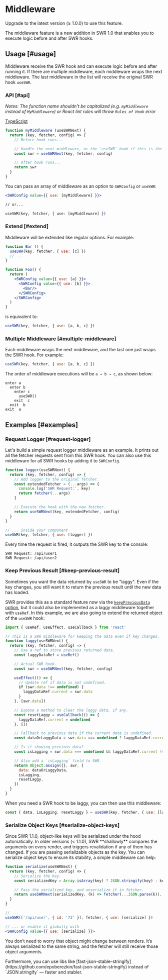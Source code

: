
# Middleware

<Callout>
  Upgrade to the latest version (≥ 1.0.0) to use this feature.
</Callout>

The middleware feature is a new addition in SWR 1.0 that enables you to execute logic before and after SWR hooks.

## Usage [#usage]

Middleware receive the SWR hook and can execute logic before and after running it. If there are multiple middleware, each middleware wraps the next middleware. The last middleware in the list will receive the original SWR hook `useSWR`.

### API [#api]

_Notes: The function name shouldn't be capitalized (e.g. `myMiddleware` instead of `MyMiddleware`) or React lint rules will throw `Rules of Hook` error_

[TypeScript](https://swr.vercel.app/docs/typescript#middleware-types)

```jsx
function myMiddleware (useSWRNext) {
  return (key, fetcher, config) => {
    // Before hook runs...

    // Handle the next middleware, or the `useSWR` hook if this is the last one.
    const swr = useSWRNext(key, fetcher, config)

    // After hook runs...
    return swr
  }
}
```

You can pass an array of middleware as an option to `SWRConfig` or `useSWR`:

```jsx
<SWRConfig value={{ use: [myMiddleware] }}>

// or...

useSWR(key, fetcher, { use: [myMiddleware] })
```

### Extend [#extend]

Middleware will be extended like regular options. For example:

```jsx
function Bar () {
  useSWR(key, fetcher, { use: [c] })
  // ...
}

function Foo() {
  return (
    <SWRConfig value={{ use: [a] }}>
      <SWRConfig value={{ use: [b] }}>
        <Bar/>
      </SWRConfig>
    </SWRConfig>
  )
}
```

is equivalent to:

```js
useSWR(key, fetcher, { use: [a, b, c] })
```

### Multiple Middleware [#multiple-middleware]

Each middleware wraps the next middleware, and the last one just wraps the SWR hook. For example:

```jsx
useSWR(key, fetcher, { use: [a, b, c] })
```

The order of middleware executions will be `a → b → c`, as shown below:

```plaintext
enter a
  enter b
    enter c
      useSWR()
    exit  c
  exit  b
exit  a
```

## Examples [#examples]

### Request Logger [#request-logger]

Let's build a simple request logger middleware as an example. It prints out all the fetcher requests sent from this SWR hook. You can also use this middleware for all SWR hooks by adding it to `SWRConfig`.

```jsx
function logger(useSWRNext) {
  return (key, fetcher, config) => {
    // Add logger to the original fetcher.
    const extendedFetcher = (...args) => {
      console.log('SWR Request:', key)
      return fetcher(...args)
    }

    // Execute the hook with the new fetcher.
    return useSWRNext(key, extendedFetcher, config)
  }
}

// ... inside your component
useSWR(key, fetcher, { use: [logger] })
```

Every time the request is fired, it outputs the SWR key to the console:

```plaintext
SWR Request: /api/user1
SWR Request: /api/user2
```

### Keep Previous Result [#keep-previous-result]

Sometimes you want the data returned by `useSWR` to be "laggy". Even if the key changes,
you still want it to return the previous result until the new data has loaded.

SWR provides this as a standard feature now via the [`keepPreviousData` option](/docs/advanced/understanding#return-previous-data-for-better-ux),
but it could also be implemented as a laggy middleware together with `useRef`. In this example, we are also going to
extend the returned object of the `useSWR` hook:

```jsx
import { useRef, useEffect, useCallback } from 'react'

// This is a SWR middleware for keeping the data even if key changes.
function laggy(useSWRNext) {
  return (key, fetcher, config) => {
    // Use a ref to store previous returned data.
    const laggyDataRef = useRef()

    // Actual SWR hook.
    const swr = useSWRNext(key, fetcher, config)

    useEffect(() => {
      // Update ref if data is not undefined.
      if (swr.data !== undefined) {
        laggyDataRef.current = swr.data
      }
    }, [swr.data])

    // Expose a method to clear the laggy data, if any.
    const resetLaggy = useCallback(() => {
      laggyDataRef.current = undefined
    }, [])

    // Fallback to previous data if the current data is undefined.
    const dataOrLaggyData = swr.data === undefined ? laggyDataRef.current : swr.data

    // Is it showing previous data?
    const isLagging = swr.data === undefined && laggyDataRef.current !== undefined

    // Also add a `isLagging` field to SWR.
    return Object.assign({}, swr, {
      data: dataOrLaggyData,
      isLagging,
      resetLaggy,
    })
  }
}
```

When you need a SWR hook to be laggy, you can then use this middleware:

```js
const { data, isLagging, resetLaggy } = useSWR(key, fetcher, { use: [laggy] })
```

### Serialize Object Keys [#serialize-object-keys]

<Callout>
  Since SWR 1.1.0, object-like keys will be serialized under the hood automatically. 
</Callout>

<Callout emoji="⚠️">
  In older versions (< 1.1.0), SWR **shallowly** compares the arguments on every render, and triggers revalidation if any of them has changed.
  If you are passing serializable objects as the key. You can serialize object keys to ensure its stability, a simple middleware can help:
</Callout>

```jsx
function serialize(useSWRNext) {
  return (key, fetcher, config) => {
    // Serialize the key.
    const serializedKey = Array.isArray(key) ? JSON.stringify(key) : key

    // Pass the serialized key, and unserialize it in fetcher.
    return useSWRNext(serializedKey, (k) => fetcher(...JSON.parse(k)), config)
  }
}

// ...
useSWR(['/api/user', { id: '73' }], fetcher, { use: [serialize] })

// ... or enable it globally with
<SWRConfig value={{ use: [serialize] }}>
```

You don’t need to worry that object might change between renders. It’s always serialized to the same string, and the fetcher will still receive those object arguments.

<Callout>
  Furthermore, you can use libs like [fast-json-stable-stringify](https://github.com/epoberezkin/fast-json-stable-stringify) instead of `JSON.stringify` — faster and stabler.
</Callout>

